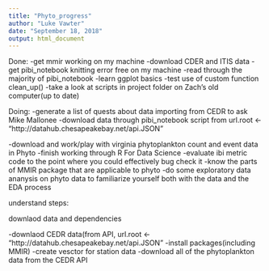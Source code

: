 ```yaml
---
title: "Phyto_progress"
author: "Luke Vawter"
date: "September 18, 2018"
output: html_document
---
```


Done: 
-get mmir working on my machine
-download CDER and ITIS data
-get pibi_notebook knitting error free on my machine
-read through the majority of pibi_notebook
-learn ggplot basics
-test use of custom function clean_up()
-take a look at scripts in project folder on Zach's old computer(up to date)

Doing: 
-generate a list of quests about data importing from CEDR to ask Mike Mallonee
-download data through pibi_notebook script from url.root <- "http://datahub.chesapeakebay.net/api.JSON"

-download and work/play with virginia phytoplankton count and event data in Phyto
-finish working through R For Data Science
-evaluate ibi metric code to the point where you could effectively bug check it
-know the parts of MMIR package that are applicable to phyto
-do some exploratory data ananysis on phyto data to familiarize yourself both with the data and the EDA process


understand steps:

downlaod data and dependencies

-downlaod CEDR data(from API, url.root <- "http://datahub.chesapeakebay.net/api.JSON"
-install packages(including MMIR)
-create vesctor for station data
-download all of the phytoplankton data from the CEDR API
